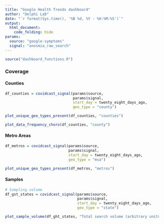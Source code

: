 ```yaml
---
title: "Google Health Trends dashboard"
author: "Delphi Lab"
date: "`r format(Sys.time(), '%B %d, %Y - %H:%M:%S')`"
output:
  html_document:
    code_folding: hide
params:
  source: "google-symptoms"
  signal: "anosmia_raw_search"
---
```

  
```r
source("dashboard_functions.R")
```

### Coverage {.tabset}

#### Counties

```r
df_counties = covidcast_signal(params$source,
                               params$signal,
                               start_day = twenty_eight_days_ago,
                               geo_type = "county")
```

```r
plot_unique_geo_types_present(df_counties, "counties")
```

```r
plot_data_frequency_choro(df_counties, "county")
```

#### Metro Areas

```r
df_metros = covidcast_signal(params$source,
                             params$signal,
                             start_day = twenty_eight_days_ago,
                             geo_type = "msa")
```

```r
plot_unique_geo_types_present(df_metros, "metros")
```

#### Samples

```r

# Sampling volume
df_gst_states = covidcast_signal(params$source,
                                 params$signal,
                                 start_day = twenty_eight_days_ago,
                                 geo_type = "state")

plot_sample_volume(df_ght_states, "Total search volume (arbitrary units)")
```

